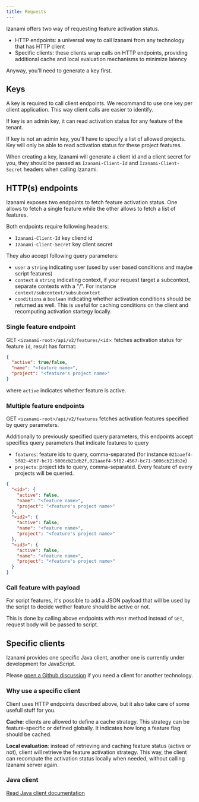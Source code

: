 ```yaml
---
title: Requests
---
```



Izanami offers two way of requesting feature activation status.

- HTTP endpoints: a universal way to call Izanami from any technology that has HTTP client
- Specific clients: these clients wrap calls on HTTP endpoints, providing additional cache and local evaluation mechanisms to minimize latency

Anyway, you'll need to generate a key first.

## Keys

A key is required to call client endpoints. We recommand to use one key per client application. This way client calls are easier to identify.

If key is an admin key, it can read activation status for any feature of the tenant.

If key is not an admin key, you'll have to specify a list of allowed projects. Key will only be able to read activation status for these project features.

When creating a key, Izanami will generate a client id and a client secret for you, they should be passed as `Izanami-Client-Id` and `Izanami-Client-Secret` headers when calling Izanami.

## HTTP(s) endpoints

Izanami exposes two endpoints to fetch feature activation status. One allows to fetch a single feature while the other allows to fetch a list of features.

Both endpoints require following headers:

- `Izanami-Client-Id` key cliend id
- `Izanami-Client-Secret` key client secret

They also accept following query parameters:

- `user` a `string` indicating user (used by user based conditions and maybe script features)
- `context` a `string` indicating context, if your request target a subcontext, separate contexts with a "/". For instance `context/subcontext/subsubcontext`
- `conditions` a `boolean` indicating whether activation conditions should be returned as well. This is useful for caching conditions on the client and recomputing activation startegy locally.

### Single feature endpoint

GET `<izanami-root>/api/v2/features/<id>`: fetches activation status for feature `id`, result has format:

```json
{
  "active": true/false,
  "name": "<feature name>",
  "project": "<feature's project name>"
}
```

where `active` indicates whether feature is active.

### Multiple feature endpoints

GET `<izanami-root>/api/v2/features` fetches activation features specified by query parameters.

Additionally to previously specified query parameters, this endpoints accept specifics query parameters that indicate features to query

- `features`: feature ids to query, comma-separated (for instance `021aaef4-5f82-4567-bc71-5006cb21db2f,021aaef4-5f82-4567-bc71-5006cb21db2e`)
- `projects`: project ids to query, comma-separated. Every feature of every projects will be queried.

```json
{
  "<id>": {
    "active": false,
    "name": "<feature name>",
    "project": "<feature's project name>"
  },
  "<id2>": {
    "active": false,
    "name": "<feature name>",
    "project": "<feature's project name>"
  },
  "<id3>": {
    "active": false,
    "name": "<feature name>",
    "project": "<feature's project name>"
  }
}
```

### Call feature with payload

For script features, it's possible to add a JSON payload that will be used by the script to decide wether feature should be active or not.

This is done by calling above endpoints with `POST` method instead of `GET`, request body will be passed to script.

## Specific clients

Izanami provides one specific Java client, another one is currently under development for JavaScript.

Please <a href="https://github.com/MAIF/izanami/discussions">open a Github discussion</a> if you need a client for another technology.

### Why use a specific client

Client uses HTTP endpoints described above, but it also take care of some usefull stuff for you.

**Cache**: clients are allowed to define a cache strategy. This strategy can be feature-specific or defined globally. It indicates how long a feature flag should be cached.

**Local evaluation**: instead of retrieving and caching feature status (active or not), client will retrieve the feature activation strategy.
This way, the client can recompute the activation status locally when needed, without calling Izanami server again.

<PolligClientSchema width="100%" height="700" />

### Java client

[Read Java client documentation](../clients/java)
